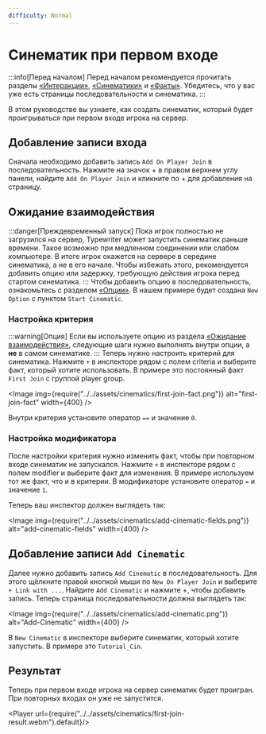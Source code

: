 ```yaml
---
difficulty: Normal
---
```



# Синематик при первом входе

:::info[Перед началом]
Перед началом рекомендуется прочитать разделы [«Интеракции»](../01-interactions/index.mdx), [«Синематики»](./index.mdx) и [«Факты»](../03-facts/index.mdx). Убедитесь, что у вас уже есть страницы последовательности и синематика.
:::

В этом руководстве вы узнаете, как создать синематик, который будет проигрываться при первом входе игрока на сервер.

## Добавление записи входа
Сначала необходимо добавить запись `Add On Player Join` в последовательность. Нажмите на значок + в правом верхнем углу панели, найдите `Add On Player Join` и кликните по + для добавления на страницу.

<EntrySearch entryName='on_player_join'/>

## Ожидание взаимодействия
:::danger[Преждевременный запуск]
Пока игрок полностью не загрузился на сервер, Typewriter может запустить синематик раньше времени. Такое возможно при медленном соединении или слабом компьютере. В итоге игрок окажется на сервере в середине синематика, а не в его начале. Чтобы избежать этого, рекомендуется добавить опцию или задержку, требующую действия игрока перед стартом синематика.
:::
Чтобы добавить опцию в последовательность, ознакомьтесь с разделом [«Опции»](../01-interactions/01-options.mdx). В нашем примере будет создана `New Option` с пунктом `Start Cinematic`.

### Настройка критерия
:::warning[Опция]
Если вы используете опцию из раздела [«Ожидание взаимодействия»](#waiting-for-interaction), следующие шаги нужно выполнять внутри опции, а **не** в самом синематике.
:::
Теперь нужно настроить критерий для синематика. Нажмите `+` в инспекторе рядом с полем criteria и выберите факт, который хотите использовать. В примере это постоянный факт `First Join` с группой player group.

<Image img={require("../../assets/cinematics/first-join-fact.png")} alt="first-join-fact" width={400} />

Внутри критерия установите оператор `==` и значение `0`.

### Настройка модификатора
После настройки критерия нужно изменить факт, чтобы при повторном входе синематик не запускался. Нажмите `+` в инспекторе рядом с полем modifier и выберите факт для изменения. В примере используем тот же факт, что и в критерии. В модификаторе установите оператор `=` и значение `1`.

Теперь ваш инспектор должен выглядеть так:

<Image img={require("../../assets/cinematics/add-cinematic-fields.png")} alt="add-cinematic-fields" width={400} />

## Добавление записи `Add Cinematic`
Далее нужно добавить запись `Add Cinematic` в последовательность. Для этого щёлкните правой кнопкой мыши по `New On Player Join` и выберите `+ Link with ...`. Найдите `Add Cinematic` и нажмите +, чтобы добавить запись. Теперь страница последовательности должна выглядеть так:

<Image img={require("../../assets/cinematics/add-cinematic.png")} alt="Add-Cinematic" width={400} />

В `New Cinematic` в инспекторе выберите синематик, который хотите запустить. В примере это `Tutorial_Cin`.

## Результат
Теперь при первом входе игрока на сервер синематик будет проигран. При повторных входах он уже не запустится.

<Player url={require("../../assets/cinematics/first-join-result.webm").default}/>
